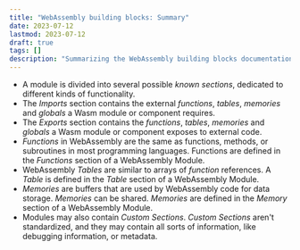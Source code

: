 ```yaml
---
title: "WebAssembly building blocks: Summary"
date: 2023-07-12
lastmod: 2023-07-12
draft: true
tags: []
description: "Summarizing the WebAssembly building blocks documentation"
---
```


- A module is divided into several possible _known sections_, dedicated to different kinds of functionality.
- The *Imports* section contains the external *functions*, *tables*, *memories* and *globals* a Wasm module or component requires.
- The *Exports* section contains the *functions*, *tables*, *memories* and *globals* a Wasm module or component exposes to external code.
- _Functions_ in WebAssembly are the same as functions, methods, or subroutines in most programming languages. Functions are defined in the *Functions* section of a WebAssembly Module.
- WebAssembly *Tables* are similar to arrays of *function* references. A *Table* is defined in the *Table* section of a WebAssembly Module.
- *Memories* are buffers that are used by WebAssembly code for data storage. *Memories* can be shared. *Memories* are defined in the *Memory* section of a WebAssembly Module.
- Modules may also contain *Custom Sections*. *Custom Sections* aren't standardized, and they may contain all sorts of information, like debugging information, or metadata.
